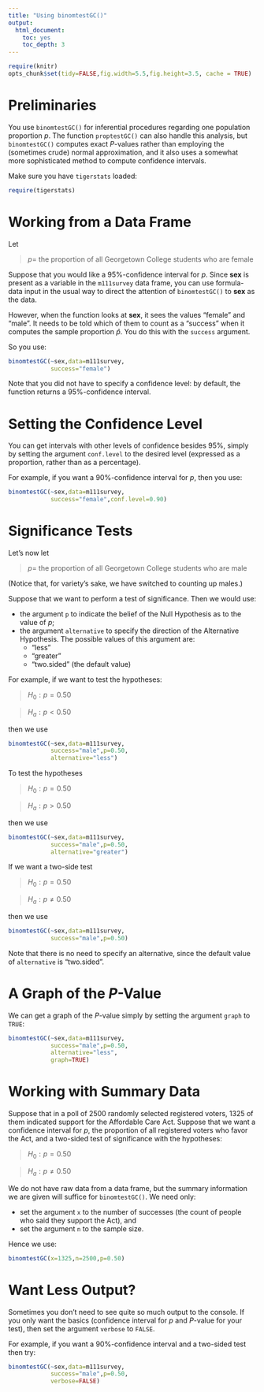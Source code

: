 ```yaml
---
title: "Using binomtestGC()"
output:
  html_document:
    toc: yes
    toc_depth: 3
---
```


```r
require(knitr)
opts_chunk$set(tidy=FALSE,fig.width=5.5,fig.height=3.5, cache = TRUE)
```

# Preliminaries

You use `binomtestGC()` for inferential procedures regarding one population proportion $p$.  The function `proptestGC()` can also handle this analysis, but `binomtestGC()` computes exact $P$-values rather than employing the (sometimes crude) normal approximation, and it also uses a somewhat more sophisticated method to compute confidence intervals.

Make sure you have `tigerstats` loaded:

```r
require(tigerstats)
```


# Working from a Data Frame

Let

  >$p =$ the proportion of all Georgetown College students who are female
  
Suppose that you would like a 95%-confidence interval for $p$.  Since **sex** is present as a variable in the `m111survey` data frame, you can use formula-data input in the usual way to direct the attention of `binomtestGC()` to **sex** as the data.

However, when the function looks at **sex**, it sees the values "female" and "male".  It needs to be told which of them to count as a "success" when it computes the sample proportion $\hat{p}$.  You do this with the `success` argument.

So you use:

```r
binomtestGC(~sex,data=m111survey,
            success="female")
```

Note that you did not have to specify a confidence level:  by default, the function returns a 95%-confidence interval.

# Setting the Confidence Level

You can get intervals with other levels of confidence besides 95%, simply by setting the argument `conf.level` to the desired level (expressed as a proportion, rather than as a percentage).

For example, if you want a 90%-confidence interval for $p$, then you use:

```r
binomtestGC(~sex,data=m111survey,
            success="female",conf.level=0.90)
```

# Significance Tests

Let's now let

  >$p =$ the proportion of all Georgetown College students who are male

(Notice that, for variety's sake, we have switched to counting up males.)

Suppose that we want to perform a test of significance.  Then we would use:

* the argument `p` to indicate the belief of the Null Hypothesis as to the value of $p$;
* the argument `alternative` to specify the direction of the Alternative Hypothesis.  The possible values of this argument are:
    * "less"
    * "greater"
    * "two.sided" (the default value)
    
For example, if we want to test the hypotheses:

  >$H_0 : p = 0.50$
  
  >$H_a : p < 0.50$
  
then we use

```r
binomtestGC(~sex,data=m111survey,
            success="male",p=0.50,
            alternative="less")
```

To test the hypotheses

  >$H_0 : p = 0.50$
  
  >$H_a : p > 0.50$
  
then we use

```r
binomtestGC(~sex,data=m111survey,
            success="male",p=0.50,
            alternative="greater")
```

If we want a two-side test

  >$H_0 : p = 0.50$
  
  >$H_a : p \neq 0.50$


then we use

```r
binomtestGC(~sex,data=m111survey,
            success="male",p=0.50)
```
  
Note that there is no need to specify an alternative, since the default value of `alternative` is "two.sided".

# A Graph of the $P$-Value

We can get a graph of the $P$-value simply by setting the argument `graph` to `TRUE`:

```r
binomtestGC(~sex,data=m111survey,
            success="male",p=0.50,
            alternative="less",
            graph=TRUE)
```



# Working with Summary Data

Suppose that in a poll of 2500 randomly selected registered voters, 1325 of them indicated support for the Affordable Care Act.  Suppose that we want a confidence interval for $p$, the proportion of all registered voters who favor the Act, and a two-sided test of significance with the hypotheses:

  >$H_0 : p = 0.50$
  
  >$H_a : p \neq 0.50$
  
We do not have raw data from a data frame, but the summary information we are given will suffice for `binomtestGC()`.  We need only:

* set the argument `x` to the number of successes (the count of people who said they support the Act), and
* set the argument `n` to the sample size.

Hence we use:

```r
binomtestGC(x=1325,n=2500,p=0.50)
```

# Want Less Output?

Sometimes you don't need to see quite so much output to the console. If you only want the basics (confidence interval for $p$ and $P$-value for your test), then set the argument `verbose` to `FALSE`.

For example, if you want a 90%-confidence interval and a two-sided test then try:

```r
binomtestGC(~sex,data=m111survey,
            success="male",p=0.50,
            verbose=FALSE)
```

